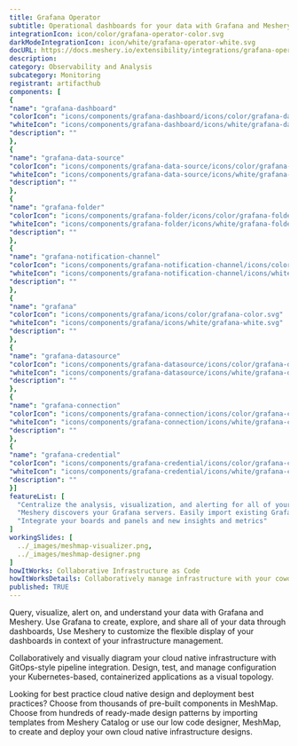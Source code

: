 ```yaml
---
title: Grafana Operator
subtitle: Operational dashboards for your data with Grafana and Meshery
integrationIcon: icon/color/grafana-operator-color.svg
darkModeIntegrationIcon: icon/white/grafana-operator-white.svg
docURL: https://docs.meshery.io/extensibility/integrations/grafana-operator
description: 
category: Observability and Analysis
subcategory: Monitoring
registrant: artifacthub
components: [
{
"name": "grafana-dashboard"
"colorIcon": "icons/components/grafana-dashboard/icons/color/grafana-dashboard-color.svg"
"whiteIcon": "icons/components/grafana-dashboard/icons/white/grafana-dashboard-white.svg"
"description": ""
},
{
"name": "grafana-data-source"
"colorIcon": "icons/components/grafana-data-source/icons/color/grafana-data-source-color.svg"
"whiteIcon": "icons/components/grafana-data-source/icons/white/grafana-data-source-white.svg"
"description": ""
},
{
"name": "grafana-folder"
"colorIcon": "icons/components/grafana-folder/icons/color/grafana-folder-color.svg"
"whiteIcon": "icons/components/grafana-folder/icons/white/grafana-folder-white.svg"
"description": ""
},
{
"name": "grafana-notification-channel"
"colorIcon": "icons/components/grafana-notification-channel/icons/color/grafana-notification-channel-color.svg"
"whiteIcon": "icons/components/grafana-notification-channel/icons/white/grafana-notification-channel-white.svg"
"description": ""
},
{
"name": "grafana"
"colorIcon": "icons/components/grafana/icons/color/grafana-color.svg"
"whiteIcon": "icons/components/grafana/icons/white/grafana-white.svg"
"description": ""
},
{
"name": "grafana-datasource"
"colorIcon": "icons/components/grafana-datasource/icons/color/grafana-datasource-color.svg"
"whiteIcon": "icons/components/grafana-datasource/icons/white/grafana-datasource-white.svg"
"description": ""
},
{
"name": "grafana-connection"
"colorIcon": "icons/components/grafana-connection/icons/color/grafana-connection-color.svg"
"whiteIcon": "icons/components/grafana-connection/icons/white/grafana-connection-white.svg"
"description": ""
},
{
"name": "grafana-credential"
"colorIcon": "icons/components/grafana-credential/icons/color/grafana-credential-color.svg"
"whiteIcon": "icons/components/grafana-credential/icons/white/grafana-credential-white.svg"
"description": ""
}]
featureList: [
  "Centralize the analysis, visualization, and alerting for all of your data with Grafana.",
  "Meshery discovers your Grafana servers. Easily import existing Grafana dashboards and panels into Meshery",
  "Integrate your boards and panels and new insights and metrics"
]
workingSlides: [
  ../_images/meshmap-visualizer.png,
  ../_images/meshmap-designer.png
]
howItWorks: Collaborative Infrastructure as Code
howItWorksDetails: Collaboratively manage infrastructure with your coworkers synchronously sharing the same designs.
published: TRUE
---
```

<p>
Query, visualize, alert on, and understand your data with Grafana and Meshery. Use Grafana to create, explore, and share all of your data through dashboards,
Use Meshery to customize the flexible display of your dashboards in context of your infrastructure management.
</p>
<p>
    Collaboratively and visually diagram your cloud native infrastructure with GitOps-style pipeline integration. Design, test, and manage configuration your Kubernetes-based, containerized applications as a visual topology.
</p>
<p>
    Looking for best practice cloud native design and deployment best practices? Choose from thousands of pre-built components in MeshMap. Choose from hundreds of ready-made design patterns by importing templates from Meshery Catalog or use our low code designer, MeshMap, to create and deploy your own cloud native infrastructure designs.
</p>
